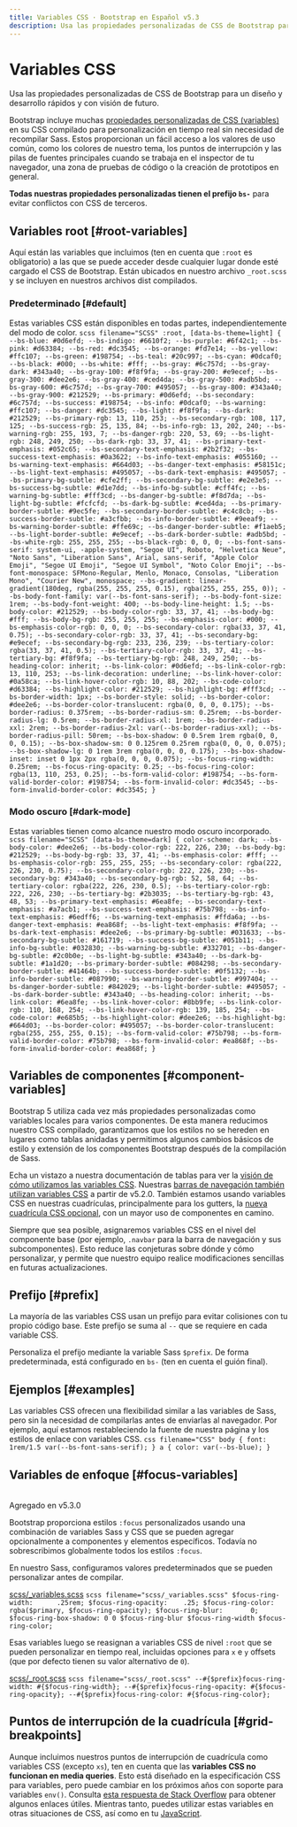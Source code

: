 ```yaml
---
title: Variables CSS · Bootstrap en Español v5.3
description: Usa las propiedades personalizadas de CSS de Bootstrap para un diseño y desarrollo rápidos y con visión de futuro.
---
```

# Variables CSS

Usa las propiedades personalizadas de CSS de Bootstrap para un diseño y desarrollo rápidos y con visión de futuro.

Bootstrap incluye muchas [propiedades personalizadas de CSS (variables)](https://developer.mozilla.org/en-US/docs/Web/CSS/Using_CSS_custom_properties) en su CSS compilado para personalización en tiempo real sin necesidad de recompilar Sass. Estos proporcionan un fácil acceso a los valores de uso común, como los colores de nuestro tema, los puntos de interrupción y las pilas de fuentes principales cuando se trabaja en el inspector de tu navegador, una zona de pruebas de código o la creación de prototipos en general.

**Todas nuestras propiedades personalizadas tienen el prefijo `bs-`** para evitar conflictos con CSS de terceros.

Variables root [#root-variables]
---------------------------------

Aquí están las variables que incluimos (ten en cuenta que `:root` es obligatorio) a las que se puede acceder desde cualquier lugar donde esté cargado el CSS de Bootstrap. Están ubicados en nuestro archivo `_root.scss` y se incluyen en nuestros archivos dist compilados.

### Predeterminado [#default]

Estas variables CSS están disponibles en todas partes, independientemente del modo de color.
    ```scss filename="SCSS"
    :root,
    [data-bs-theme=light] {
      --bs-blue: #0d6efd;
      --bs-indigo: #6610f2;
      --bs-purple: #6f42c1;
      --bs-pink: #d63384;
      --bs-red: #dc3545;
      --bs-orange: #fd7e14;
      --bs-yellow: #ffc107;
      --bs-green: #198754;
      --bs-teal: #20c997;
      --bs-cyan: #0dcaf0;
      --bs-black: #000;
      --bs-white: #fff;
      --bs-gray: #6c757d;
      --bs-gray-dark: #343a40;
      --bs-gray-100: #f8f9fa;
      --bs-gray-200: #e9ecef;
      --bs-gray-300: #dee2e6;
      --bs-gray-400: #ced4da;
      --bs-gray-500: #adb5bd;
      --bs-gray-600: #6c757d;
      --bs-gray-700: #495057;
      --bs-gray-800: #343a40;
      --bs-gray-900: #212529;
      --bs-primary: #0d6efd;
      --bs-secondary: #6c757d;
      --bs-success: #198754;
      --bs-info: #0dcaf0;
      --bs-warning: #ffc107;
      --bs-danger: #dc3545;
      --bs-light: #f8f9fa;
      --bs-dark: #212529;
      --bs-primary-rgb: 13, 110, 253;
      --bs-secondary-rgb: 108, 117, 125;
      --bs-success-rgb: 25, 135, 84;
      --bs-info-rgb: 13, 202, 240;
      --bs-warning-rgb: 255, 193, 7;
      --bs-danger-rgb: 220, 53, 69;
      --bs-light-rgb: 248, 249, 250;
      --bs-dark-rgb: 33, 37, 41;
      --bs-primary-text-emphasis: #052c65;
      --bs-secondary-text-emphasis: #2b2f32;
      --bs-success-text-emphasis: #0a3622;
      --bs-info-text-emphasis: #055160;
      --bs-warning-text-emphasis: #664d03;
      --bs-danger-text-emphasis: #58151c;
      --bs-light-text-emphasis: #495057;
      --bs-dark-text-emphasis: #495057;
      --bs-primary-bg-subtle: #cfe2ff;
      --bs-secondary-bg-subtle: #e2e3e5;
      --bs-success-bg-subtle: #d1e7dd;
      --bs-info-bg-subtle: #cff4fc;
      --bs-warning-bg-subtle: #fff3cd;
      --bs-danger-bg-subtle: #f8d7da;
      --bs-light-bg-subtle: #fcfcfd;
      --bs-dark-bg-subtle: #ced4da;
      --bs-primary-border-subtle: #9ec5fe;
      --bs-secondary-border-subtle: #c4c8cb;
      --bs-success-border-subtle: #a3cfbb;
      --bs-info-border-subtle: #9eeaf9;
      --bs-warning-border-subtle: #ffe69c;
      --bs-danger-border-subtle: #f1aeb5;
      --bs-light-border-subtle: #e9ecef;
      --bs-dark-border-subtle: #adb5bd;
      --bs-white-rgb: 255, 255, 255;
      --bs-black-rgb: 0, 0, 0;
      --bs-font-sans-serif: system-ui, -apple-system, "Segoe UI", Roboto, "Helvetica Neue", "Noto Sans", "Liberation Sans", Arial, sans-serif, "Apple Color Emoji", "Segoe UI Emoji", "Segoe UI Symbol", "Noto Color Emoji";
      --bs-font-monospace: SFMono-Regular, Menlo, Monaco, Consolas, "Liberation Mono", "Courier New", monospace;
      --bs-gradient: linear-gradient(180deg, rgba(255, 255, 255, 0.15), rgba(255, 255, 255, 0));
      --bs-body-font-family: var(--bs-font-sans-serif);
      --bs-body-font-size: 1rem;
      --bs-body-font-weight: 400;
      --bs-body-line-height: 1.5;
      --bs-body-color: #212529;
      --bs-body-color-rgb: 33, 37, 41;
      --bs-body-bg: #fff;
      --bs-body-bg-rgb: 255, 255, 255;
      --bs-emphasis-color: #000;
      --bs-emphasis-color-rgb: 0, 0, 0;
      --bs-secondary-color: rgba(33, 37, 41, 0.75);
      --bs-secondary-color-rgb: 33, 37, 41;
      --bs-secondary-bg: #e9ecef;
      --bs-secondary-bg-rgb: 233, 236, 239;
      --bs-tertiary-color: rgba(33, 37, 41, 0.5);
      --bs-tertiary-color-rgb: 33, 37, 41;
      --bs-tertiary-bg: #f8f9fa;
      --bs-tertiary-bg-rgb: 248, 249, 250;
      --bs-heading-color: inherit;
      --bs-link-color: #0d6efd;
      --bs-link-color-rgb: 13, 110, 253;
      --bs-link-decoration: underline;
      --bs-link-hover-color: #0a58ca;
      --bs-link-hover-color-rgb: 10, 88, 202;
      --bs-code-color: #d63384;
      --bs-highlight-color: #212529;
      --bs-highlight-bg: #fff3cd;
      --bs-border-width: 1px;
      --bs-border-style: solid;
      --bs-border-color: #dee2e6;
      --bs-border-color-translucent: rgba(0, 0, 0, 0.175);
      --bs-border-radius: 0.375rem;
      --bs-border-radius-sm: 0.25rem;
      --bs-border-radius-lg: 0.5rem;
      --bs-border-radius-xl: 1rem;
      --bs-border-radius-xxl: 2rem;
      --bs-border-radius-2xl: var(--bs-border-radius-xxl);
      --bs-border-radius-pill: 50rem;
      --bs-box-shadow: 0 0.5rem 1rem rgba(0, 0, 0, 0.15);
      --bs-box-shadow-sm: 0 0.125rem 0.25rem rgba(0, 0, 0, 0.075);
      --bs-box-shadow-lg: 0 1rem 3rem rgba(0, 0, 0, 0.175);
      --bs-box-shadow-inset: inset 0 1px 2px rgba(0, 0, 0, 0.075);
      --bs-focus-ring-width: 0.25rem;
      --bs-focus-ring-opacity: 0.25;
      --bs-focus-ring-color: rgba(13, 110, 253, 0.25);
      --bs-form-valid-color: #198754;
      --bs-form-valid-border-color: #198754;
      --bs-form-invalid-color: #dc3545;
      --bs-form-invalid-border-color: #dc3545;
    }
    ```

### Modo oscuro [#dark-mode]

Estas variables tienen como alcance nuestro modo oscuro incorporado.
    ```scss filename="SCSS"
    [data-bs-theme=dark] {
      color-scheme: dark;
      --bs-body-color: #dee2e6;
      --bs-body-color-rgb: 222, 226, 230;
      --bs-body-bg: #212529;
      --bs-body-bg-rgb: 33, 37, 41;
      --bs-emphasis-color: #fff;
      --bs-emphasis-color-rgb: 255, 255, 255;
      --bs-secondary-color: rgba(222, 226, 230, 0.75);
      --bs-secondary-color-rgb: 222, 226, 230;
      --bs-secondary-bg: #343a40;
      --bs-secondary-bg-rgb: 52, 58, 64;
      --bs-tertiary-color: rgba(222, 226, 230, 0.5);
      --bs-tertiary-color-rgb: 222, 226, 230;
      --bs-tertiary-bg: #2b3035;
      --bs-tertiary-bg-rgb: 43, 48, 53;
      --bs-primary-text-emphasis: #6ea8fe;
      --bs-secondary-text-emphasis: #a7acb1;
      --bs-success-text-emphasis: #75b798;
      --bs-info-text-emphasis: #6edff6;
      --bs-warning-text-emphasis: #ffda6a;
      --bs-danger-text-emphasis: #ea868f;
      --bs-light-text-emphasis: #f8f9fa;
      --bs-dark-text-emphasis: #dee2e6;
      --bs-primary-bg-subtle: #031633;
      --bs-secondary-bg-subtle: #161719;
      --bs-success-bg-subtle: #051b11;
      --bs-info-bg-subtle: #032830;
      --bs-warning-bg-subtle: #332701;
      --bs-danger-bg-subtle: #2c0b0e;
      --bs-light-bg-subtle: #343a40;
      --bs-dark-bg-subtle: #1a1d20;
      --bs-primary-border-subtle: #084298;
      --bs-secondary-border-subtle: #41464b;
      --bs-success-border-subtle: #0f5132;
      --bs-info-border-subtle: #087990;
      --bs-warning-border-subtle: #997404;
      --bs-danger-border-subtle: #842029;
      --bs-light-border-subtle: #495057;
      --bs-dark-border-subtle: #343a40;
      --bs-heading-color: inherit;
      --bs-link-color: #6ea8fe;
      --bs-link-hover-color: #8bb9fe;
      --bs-link-color-rgb: 110, 168, 254;
      --bs-link-hover-color-rgb: 139, 185, 254;
      --bs-code-color: #e685b5;
      --bs-highlight-color: #dee2e6;
      --bs-highlight-bg: #664d03;
      --bs-border-color: #495057;
      --bs-border-color-translucent: rgba(255, 255, 255, 0.15);
      --bs-form-valid-color: #75b798;
      --bs-form-valid-border-color: #75b798;
      --bs-form-invalid-color: #ea868f;
      --bs-form-invalid-border-color: #ea868f;
    }
    ```

Variables de componentes [#component-variables]
------------------------------------------------

Bootstrap 5 utiliza cada vez más propiedades personalizadas como variables locales para varios componentes. De esta manera reducimos nuestro CSS compilado, garantizamos que los estilos no se hereden en lugares como tablas anidadas y permitimos algunos cambios básicos de estilo y extensión de los componentes Bootstrap después de la compilación de Sass.

Echa un vistazo a nuestra documentación de tablas para ver la [visión de cómo utilizamos las variables CSS](/docs/5.3/content/tables/#how-do-the-variants-and-accented-tables-work). Nuestras [barras de navegación también utilizan variables CSS](/docs/5.3/components/navbar/#css) a partir de v5.2.0. También estamos usando variables CSS en nuestras cuadrículas, principalmente para los gutters, la [nueva cuadrícula CSS opcional](/docs/5.3/layout/css-grid/), con un mayor uso de componentes en camino.

Siempre que sea posible, asignaremos variables CSS en el nivel del componente base (por ejemplo, `.navbar` para la barra de navegación y sus subcomponentes). Esto reduce las conjeturas sobre dónde y cómo personalizar, y permite que nuestro equipo realice modificaciones sencillas en futuras actualizaciones.

Prefijo [#prefix]
------------------

La mayoría de las variables CSS usan un prefijo para evitar colisiones con tu propio código base. Este prefijo se suma al `--` que se requiere en cada variable CSS.

Personaliza el prefijo mediante la variable Sass `$prefix`. De forma predeterminada, está configurado en `bs-` (ten en cuenta el guión final).

Ejemplos [#examples]
---------------------

Las variables CSS ofrecen una flexibilidad similar a las variables de Sass, pero sin la necesidad de compilarlas antes de enviarlas al navegador. Por ejemplo, aquí estamos restableciendo la fuente de nuestra página y los estilos de enlace con variables CSS.
    ```css filename="CSS"
    body {
      font: 1rem/1.5 var(--bs-font-sans-serif);
    }
    a {
      color: var(--bs-blue);
    }
    ```

Variables de enfoque [#focus-variables]
----------------------------------------
<br/>
<span className="py-1 px-3 text-green-700 border border-green-700 rounded-md">Agregado en v5.3.0</span>

Bootstrap proporciona estilos `:focus` personalizados usando una combinación de variables Sass y CSS que se pueden agregar opcionalmente a componentes y elementos específicos. Todavía no sobrescribimos globalmente todos los estilos `:focus`.

En nuestro Sass, configuramos valores predeterminados que se pueden personalizar antes de compilar.

[scss/_variables.scss](https://github.com/twbs/bootstrap/blob/v5.3.2/scss/_variables.scss)
    ```scss filename="scss/_variables.scss"
    $focus-ring-width:      .25rem;
    $focus-ring-opacity:    .25;
    $focus-ring-color:      rgba($primary, $focus-ring-opacity);
    $focus-ring-blur:       0;
    $focus-ring-box-shadow: 0 0 $focus-ring-blur $focus-ring-width $focus-ring-color;
    ```

Esas variables luego se reasignan a variables CSS de nivel `:root` que se pueden personalizar en tiempo real, incluidas opciones para `x` e `y` offsets (que por defecto tienen su valor alternativo de `0`).

[scss/_root.scss](https://github.com/twbs/bootstrap/blob/v5.3.2/scss/_root.scss)
    ```scss filename="scss/_root.scss"
    --#{$prefix}focus-ring-width: #{$focus-ring-width};
    --#{$prefix}focus-ring-opacity: #{$focus-ring-opacity};
    --#{$prefix}focus-ring-color: #{$focus-ring-color};
    ```

Puntos de interrupción de la cuadrícula [#grid-breakpoints]
------------------------------------------------------------

Aunque incluimos nuestros puntos de interrupción de cuadrícula como variables CSS (excepto `xs`), ten en cuenta que las **variables CSS no funcionan en media queries**. Esto está diseñado en la especificación CSS para variables, pero puede cambiar en los próximos años con soporte para variables `env()`. Consulta [esta respuesta de Stack Overflow](https://stackoverflow.com/a/47212942) para obtener algunos enlaces útiles. Mientras tanto, puedes utilizar estas variables en otras situaciones de CSS, así como en tu [JavaScript](https://esdocu.dev/javascript).
